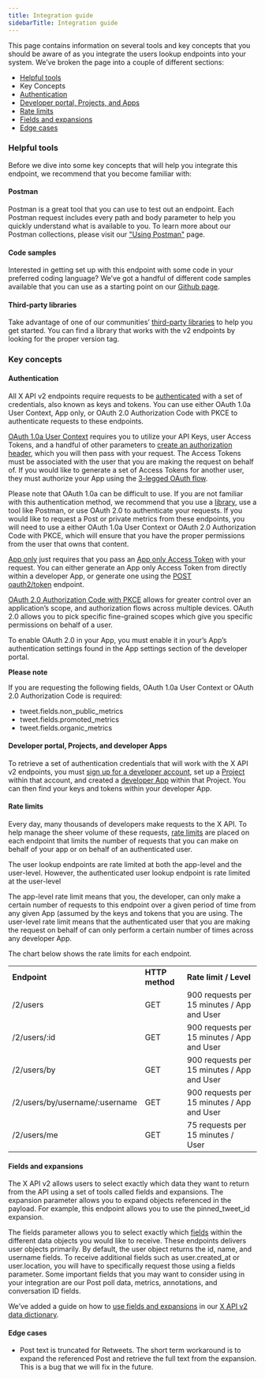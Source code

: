 ---
title: Integration guide
sidebarTitle: Integration guide
---


This page contains information on several tools and key concepts that you should be aware of as you integrate the users lookup endpoints into your system. We’ve broken the page into a couple of different sections:

* [Helpful tools](#helpful)
* Key Concepts
* [Authentication](#authentication)
* [Developer portal, Projects, and Apps](#portal)
* [Rate limits](#limits)
* [Fields and expansions](#fields)
* [Edge cases](#edge)

### Helpful tools

Before we dive into some key concepts that will help you integrate this endpoint, we recommend that you become familiar with:

#### Postman

Postman is a great tool that you can use to test out an endpoint. Each Postman request includes every path and body parameter to help you quickly understand what is available to you. To learn more about our Postman collections, please visit our ["Using Postman"](https://developer.x.com/en/docs/tutorials/postman-getting-started) page. 

#### Code samples

Interested in getting set up with this endpoint with some code in your preferred coding language? We’ve got a handful of different code samples available that you can use as a starting point on our [Github page](https://github.com/xdevplatform/Twitter-API-v2-sample-code).

#### Third-party libraries

Take advantage of one of our communities’ [third-party libraries](/x-api/tools-and-libraries/overview) to help you get started. You can find a library that works with the v2 endpoints by looking for the proper version tag.

### Key concepts

#### Authentication

All X API v2 endpoints require requests to be [authenticated](https://developer-staging.twitter.com/en/docs/authentication) with a set of credentials, also known as keys and tokens. You can use either OAuth 1.0a User Context, App only, or OAuth 2.0 Authorization Code with PKCE to authenticate requests to these endpoints. 

[OAuth 1.0a User Context](https://developer-staging.twitter.com/resources/fundamentals/authentication) requires you to utilize your API Keys, user Access Tokens, and a handful of other parameters to [create an authorization header](https://developer-staging.twitter.com/resources/fundamentals/authentication/authorizing-a-request), which you will then pass with your request. The Access Tokens must be associated with the user that you are making the request on behalf of. If you would like to generate a set of Access Tokens for another user, they must authorize your App using the [3-legged OAuth flow](https://developer-staging.twitter.com/resources/fundamentals/authentication/obtaining-user-access-tokens). 

Please note that OAuth 1.0a can be difficult to use. If you are not familiar with this authentication method, we recommend that you use a [library](https://developer.twitter.com/en/docs/twitter-api/tools-and-libraries), use a tool like Postman, or use OAuth 2.0 to authenticate your requests. If you would like to request a Post or private metrics from these endpoints, you will need to use a either OAuth 1.0a User Context or OAuth 2.0 Authorization Code with PKCE, which will ensure that you have the proper permissions from the user that owns that content.
 

[App only](https://developer-staging.twitter.com/en/docs/authentication/oauth-2-0) just requires that you pass an [App only Access Token](https://developer.twitter.com/en/docs/authentication/oauth-2-0/bearer-tokens) with your request. You can either generate an App only Access Token from directly within a developer App, or generate one using the [POST oauth2/token](https://developer-staging.twitter.com/en/docs/authentication/api-reference/token) endpoint.

[OAuth 2.0 Authorization Code with PKCE](https://developer.twitter.com/en/docs/authentication/oauth-2-0/authorization-code) allows for greater control over an application’s scope, and authorization flows across multiple devices. OAuth 2.0 allows you to pick specific fine-grained scopes which give you specific permissions on behalf of a user. 

To enable OAuth 2.0 in your App, you must enable it in your’s App’s authentication settings found in the App settings section of the developer portal.

**Please note**

If you are requesting the following fields, OAuth 1.0a User Context or OAuth 2.0 Authorization Code is required: 

* tweet.fields.non\_public\_metrics
* tweet.fields.promoted_metrics
* tweet.fields.organic_metrics

#### Developer portal, Projects, and developer Apps

To retrieve a set of authentication credentials that will work with the X API v2 endpoints, you must [sign up for a developer account](https://developer.twitter.com/en/portal/petition/essential/basic-info), set up a [Project](/resources/fundamentals/projects) within that account, and created a [developer App](/resources/fundamentals/developer-apps) within that Project. You can then find your keys and tokens within your developer App. 
 

#### Rate limits

Every day, many thousands of developers make requests to the X API. To help manage the sheer volume of these requests, [rate limits](/x-api/fundamentals/rate-limits) are placed on each endpoint that limits the number of requests that you can make on behalf of your app or on behalf of an authenticated user. 

The user lookup endpoints are rate limited at both the app-level and the user-level. However, the authenticated user lookup endpoint is rate limited at the user-level

The app-level rate limit means that you, the developer, can only make a certain number of requests to this endpoint over a given period of time from any given App (assumed by the keys and tokens that you are using. The user-level rate limit means that the authenticated user that you are making the request on behalf of can only perform a certain number of times across any developer App.

The chart below shows the rate limits for each endpoint.

|     |     |     |
| --- | --- | --- |
| **Endpoint** | **HTTP method** | **Rate limit / Level** |
| /2/users | GET | 900 requests per 15 minutes / App and User |
| /2/users/:id | GET | 900 requests per 15 minutes / App and User |
| /2/users/by | GET | 900 requests per 15 minutes / App and User |
| /2/users/by/username/:username | GET | 900 requests per 15 minutes / App and User |
| /2/users/me | GET | 75 requests per 15 minutes / User |

#### Fields and expansions

The X API v2 allows users to select exactly which data they want to return from the API using a set of tools called fields and expansions. The expansion parameter allows you to expand objects referenced in the payload. For example, this endpoint allows you to use the pinned\_tweet\_id expansion.

The fields parameter allows you to select exactly which [fields](/x-api/fundamentals/fields) within the different data objects you would like to receive. These endpoints delivers user objects primarily. By default, the user object returns the id, name, and username fields. To receive additional fields such as user.created_at or user.location, you will have to specifically request those using a fields parameter. Some important fields that you may want to consider using in your integration are our Post poll data, metrics, annotations, and conversation ID fields.

We’ve added a guide on how to [use fields and expansions](/x-api/fundamentals/data-dictionary#how-to-use-fields-and-expansions) in our [X API v2 data dictionary](/x-api/fundamentals/data-dictionary).


#### Edge cases

* Post text is truncated for Retweets. The short term workaround is to expand the referenced Post and retrieve the full text from the expansion. This is a bug that we will fix in the future.

